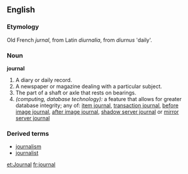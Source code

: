 ==English==

===Etymology===
Old French ''jurnal'', from Latin ''diurnalia'', from ''diurnus'' 'daily'.

===Noun===
'''journal'''
#A diary or daily record.
#A newspaper or magazine dealing with a particular subject.
#The part of a shaft or axle that rests on bearings.
#''(computing, database technology):'' a feature that allows for greater database integrity; any of: [[item journal]], [[transaction journal]], [[before image journal]], [[after image journal]], [[shadow server journal]] or [[mirror server journal]]
<!-- [[item journal]] - individual records added, changed or removed, [[transaction journal]], items that have been grouped into "transactions", [[before image journal]], (BIJ - pronounced "bitch" when rolling back) journal of what the "block" looked like before a record was added,  [[after image journal]], journal of what block "will" look like when written to disk (two phase commit to disk), [[shadow server journal]] logical mirror on separate server.  [[mirror server journal]] block-by-block mirror on a separate server.  -->

===Derived terms===
*[[journalism]]
*[[journalist]]

[[et:Journal]]
[[fr:journal]]